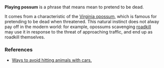 
'''Playing possum''' is a phrase that means mean to pretend to be dead.

It comes from a characteristic of the [[Virginia opossum]], which is famous for pretending to be dead when threatened. This natural instinct does not alway pay off in the modern world: for example, opossums scavenging [[roadkill]] may use it in response to the threat of approaching traffic, and end up as roadkill themselves.

===References===
* [http://www.animalpeoplenews.org/IMPORTANT_MATS/roadkillTips1104.htm Ways to avoid hitting animals with cars.]